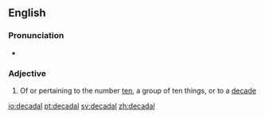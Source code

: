 ==English==

===Pronunciation===
* {{a|UK}} {{IPA|[dɪˈkeɪdəɫ]}}

===Adjective===
{{en-adj|-}}

# Of or pertaining to the number [[ten]], a group of ten things, or to a [[decade]]

[[io:decadal]]
[[pt:decadal]]
[[sv:decadal]]
[[zh:decadal]]